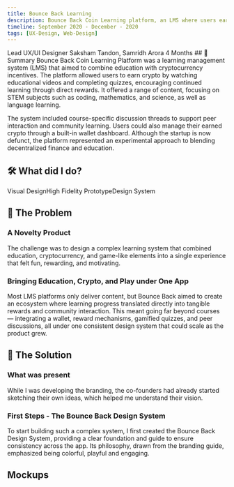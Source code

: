 ```yaml
---
title: Bounce Back Learning
description: Bounce Back Coin Learning platform, an LMS where users earn crypto via education, manage their crypto portfolios via a wallet dashboard, and access discussion boards/messaging.
timeline: September 2020 - December - 2020
tags: [UX-Design, Web-Design]
---
```

<CardGrid>
    <Note title ="My Roles">
        Lead UX/UI Designer
    </Note>
    <Note title ="The Team">
        Saksham Tandon, Samridh Arora
    </Note>
    <Note title ="Delivery Timeline">
        4 Months
    </Note>
</CardGrid>
<ImageViewer imageUrl="/images/bb-learning/hero.png" alt="Bounce Back Learning App - Hero"  className = "aspect-[21/9]"/>
<ImageViewer imageUrl="/images/bb-learning/site-map.png" alt="Bounce Back Learning - Login" />
## 📝 Summary
Bounce Back Coin Learning Platform was a learning management system (LMS) that aimed to combine education with cryptocurrency incentives. The platform allowed users to earn crypto by watching educational videos and completing quizzes, encouraging continued learning through direct rewards. It offered a range of content, focusing on STEM subjects such as coding, mathematics, and science, as well as language learning.

The system included course-specific discussion threads to support peer interaction and community learning. Users could also manage their earned crypto through a built-in wallet dashboard. Although the startup is now defunct, the platform represented an experimental approach to blending decentralized finance and education.
## 🛠️ What did I do?
<Tag>Visual Design</Tag><Tag>High Fidelity Prototype</Tag><Tag>Design System</Tag>
## 🧩 The Problem
### A Novelty Product
The challenge was to design a complex learning system that combined education, cryptocurrency, and game-like elements into a single experience that felt fun, rewarding, and motivating.
### Bringing Education, Crypto, and Play under One App
Most LMS platforms only deliver content, but Bounce Back aimed to create an ecosystem where learning progress translated directly into tangible rewards and community interaction. This meant going far beyond courses — integrating a wallet, reward mechanisms, gamified quizzes, and peer discussions, all under one consistent design system that could scale as the product grew.

## 🚀 The Solution
### What was present
While I was developing the branding, the co-founders had already started sketching their own ideas, which helped me understand their vision.
    <CarouselView>
        <ImageViewer imageUrl="/images/bb-learning/starter-01.png" alt="Bounce Back Learning - Initial Ideas" />
        <ImageViewer imageUrl="/images/bb-learning/starter-02.png" alt="Bounce Back Learning - Initial Ideas" />
        <ImageViewer imageUrl="/images/bb-learning/starter-03.png" alt="Bounce Back Learning - Initial Ideas" />
        <ImageViewer imageUrl="/images/bb-learning/starter-04.png" alt="Bounce Back Learning - Initial Ideas" />
        <ImageViewer imageUrl="/images/bb-learning/starter-05.png" alt="Bounce Back Learning - Initial Ideas" />
    </CarouselView>
### First Steps - The Bounce Back Design System
To start building such a complex system, I first created the Bounce Back Design System, providing a clear foundation and guide to ensure consistency across the app. Its philosophy, drawn from the branding guide, emphasized being colorful, playful and engaging.
<ImageViewer imageUrl="/images/bb-learning/bb-design-system.png" alt="Bounce Back Learning - Design System" />
## Mockups
<ImageViewer imageUrl="/images/bb-learning/Login.png" alt="Bounce Back Learning - Login" />
<ImageViewer imageUrl="/images/bb-learning/Home.png" alt="Home" />
<ImageViewer imageUrl="/images/bb-learning/learning-dashboard.png" alt="Bounce Back Learning - Learning Dashboard" />
<ImageViewer imageUrl="/images/bb-learning/Learning.png" alt="Bounce Back Learning - Course Page" />
<ImageViewer imageUrl="/images/bb-learning/Exchange.png" alt="Bounce Back Learning - Exchange" />
<ImageViewer imageUrl="/images/bb-learning/Wallet.png" alt="Bounce Back Learning - Wallet" />
<ImageViewer imageUrl="/images/bb-learning/Messenger.png" alt="Bounce Back Learning - Messenger" />